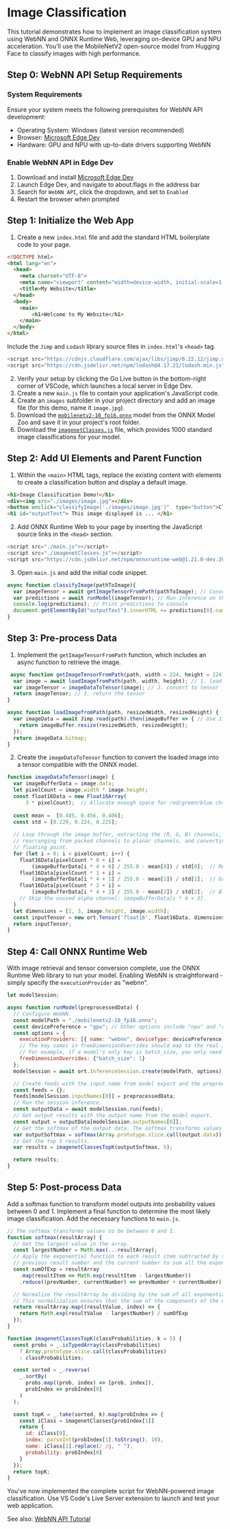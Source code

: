 # Image Classification

This tutorial demonstrates how to implement an image classification system using WebNN and ONNX Runtime Web, leveraging on-device GPU and NPU acceleration. You'll use the MobileNetV2 open-source model from Hugging Face to classify images with high performance.

## Step 0: WebNN API Setup Requirements

### System Requirements

Ensure your system meets the following prerequisites for WebNN API development:

- Operating System: Windows (latest version recommended)
- Browser: [Microsoft Edge Dev](https://www.microsoft.com/en-us/edge/download/insider?form=MA13FJ)
- Hardware: GPU and NPU with up-to-date drivers supporting WebNN

### Enable WebNN API in Edge Dev

1. Download and install [Microsoft Edge Dev](https://www.microsoft.com/en-us/edge/download/insider?form=MA13FJ)
2. Launch Edge Dev, and navigate to about:flags in the address bar
3. Search for `WebNN API`, click the dropdown, and set to `Enabled`
4. Restart the browser when prompted

## Step 1: Initialize the Web App

1. Create a new `index.html` file and add the standard HTML boilerplate code to your page.

```html showLineNumbers
<!DOCTYPE html>
<html lang="en">
  <head>
    <meta charset="UTF-8">
    <meta name="viewport" content="width=device-width, initial-scale=1.0">
    <title>My Website</title>
  </head>
  <body>
    <main>
        <h1>Welcome to My Website</h1>
    </main>
  </body>
</html>
```

Include the `Jimp` and `Lodash` library source files in `index.html`'s `<head>` tag.

```js showLineNumbers
<script src="https://cdnjs.cloudflare.com/ajax/libs/jimp/0.22.12/jimp.min.js" integrity="sha512-8xrUum7qKj8xbiUrOzDEJL5uLjpSIMxVevAM5pvBroaxJnxJGFsKaohQPmlzQP8rEoAxrAujWttTnx3AMgGIww==" crossorigin="anonymous" referrerpolicy="no-referrer"></script>
<script src="https://cdn.jsdelivr.net/npm/lodash@4.17.21/lodash.min.js"></script>
```

2. Verify your setup by clicking the Go Live button in the bottom-right corner of VSCode, which launches a local server in Edge Dev.
3. Create a new `main.js` file to contain your application's JavaScript code.
4. Create an `images` subfolder in your project directory and add an image file (for this demo, name it `image.jpg`).
5. Download the [`mobilenetv2-10_fp16.onnx`](https://webai.run/temp/mobilenetv2-10_fp16.onnx) model from the ONNX Model Zoo and save it in your project's root folder.
6. Download the [`imagenetClasses.js`](https://github.com/microsoft/webnn-developer-preview/blob/33a497a6747eb7a0a9146a78335f15ed1bea57be/Get%20Started/WebNN%20Tutorial/imagenetClasses.js) file, which provides 1000 standard image classifications for your model.

## Step 2: Add UI Elements and Parent Function

1. Within the `<main>` HTML tags, replace the existing content with elements to create a classification button and display a default image.

```html showLineNumbers
<h1>Image Classification Demo!</h1> 
<div><img src="./images/image.jpg"></div> 
<button onclick="classifyImage('./images/image.jpg')"  type="button">Click Me to Classify Image!</button> 
<h1 id="outputText"> This image displayed is ... </h1>
```

2. Add ONNX Runtime Web to your page by inserting the JavaScript source links in the `<head>` section.

```js showLineNumbers
<script src="./main.js"></script> 
<script src="./imagenetClasses.js"></script>
<script src="https://cdn.jsdelivr.net/npm/onnxruntime-web@1.21.0-dev.20250306-e0b66cad28/dist/ort.all.min.js"></script> 
```

3. Open `main.js` and add the initial code snippet.

```js showLineNumbers
async function classifyImage(pathToImage){ 
  var imageTensor = await getImageTensorFromPath(pathToImage); // Convert image to a tensor
  var predictions = await runModel(imageTensor); // Run inference on the tensor
  console.log(predictions); // Print predictions to console
  document.getElementById("outputText").innerHTML += predictions[0].name; // Display prediction in HTML
} 
```

## Step 3: Pre-process Data

1. Implement the `getImageTensorFromPath` function, which includes an async function to retrieve the image.

```js showLineNumbers
 async function getImageTensorFromPath(path, width = 224, height = 224) {
  var image = await loadImagefromPath(path, width, height); // 1. load the image
  var imageTensor = imageDataToTensor(image); // 2. convert to tensor
  return imageTensor; // 3. return the tensor
} 

async function loadImagefromPath(path, resizedWidth, resizedHeight) {
  var imageData = await Jimp.read(path).then(imageBuffer => { // Use Jimp to load the image and resize it.
    return imageBuffer.resize(resizedWidth, resizedHeight);
  });
  return imageData.bitmap;
}
```
2. Create the `imageDataToTensor` function to convert the loaded image into a tensor compatible with the ONNX model.

```js showLineNumbers
function imageDataToTensor(image) {
  var imageBufferData = image.data;
  let pixelCount = image.width * image.height;
  const float16Data = new Float16Array(
      3 * pixelCount);  // Allocate enough space for red/green/blue channels.
 
  const mean =  [0.485, 0.456, 0.406];
  const std = [0.229, 0.224, 0.225];
 
  // Loop through the image buffer, extracting the (R, G, B) channels,
  // rearranging from packed channels to planar channels, and converting to
  // floating point.
  for (let i = 0; i < pixelCount; i++) {
    float16Data[pixelCount * 0 + i] =
        (imageBufferData[i * 4 + 0] / 255.0 - mean[0]) / std[0];  // Red
    float16Data[pixelCount * 1 + i] =
        (imageBufferData[i * 4 + 1] / 255.0 - mean[1]) / std[1];  // Green
    float16Data[pixelCount * 2 + i] =
        (imageBufferData[i * 4 + 2] / 255.0 - mean[2]) / std[2];  // Blue
    // Skip the unused alpha channel: imageBufferData[i * 4 + 3].
  }
  let dimensions = [1, 3, image.height, image.width];
  const inputTensor = new ort.Tensor('float16', float16Data, dimensions);
  return inputTensor;
}
```

## Step 4: Call ONNX Runtime Web

With image retrieval and tensor conversion complete, use the ONNX Runtime Web library to run your model. Enabling WebNN is straightforward - simply specify the `executionProvider` as "webnn".

```js showLineNumbers
let modelSession;

async function runModel(preprocessedData) {
  // Configure WebNN.
  const modelPath = "./mobilenetv2-10_fp16.onnx";
  const devicePreference = "gpu"; // Other options include "npu" and "cpu".
  const options = {
    executionProviders: [{ name: "webnn", deviceType: devicePreference, powerPreference: "default" }],
    // The key names in freeDimensionOverrides should map to the real input dim names in the model.
    // For example, if a model's only key is batch_size, you only need to set
    freeDimensionOverrides: {"batch_size": 1}
  };
  modelSession = await ort.InferenceSession.create(modelPath, options);

  // Create feeds with the input name from model export and the preprocessed data. 
  const feeds = {}; 
  feeds[modelSession.inputNames[0]] = preprocessedData; 
  // Run the session inference.
  const outputData = await modelSession.run(feeds); 
  // Get output results with the output name from the model export. 
  const output = outputData[modelSession.outputNames[0]]; 
  // Get the softmax of the output data. The softmax transforms values to be between 0 and 1.
  var outputSoftmax = softmax(Array.prototype.slice.call(output.data)); 
  // Get the top 5 results.
  var results = imagenetClassesTopK(outputSoftmax, 5);

  return results; 
}
```

## Step 5: Post-process Data

Add a softmax function to transform model outputs into probability values between 0 and 1. Implement a final function to determine the most likely image classification. Add the necessary functions to `main.js`.

```js showLineNumbers
// The softmax transforms values to be between 0 and 1.
function softmax(resultArray) {
  // Get the largest value in the array.
  const largestNumber = Math.max(...resultArray);
  // Apply the exponential function to each result item subtracted by the largest number, using reduction to get the
  // previous result number and the current number to sum all the exponentials results.
  const sumOfExp = resultArray 
    .map(resultItem => Math.exp(resultItem - largestNumber)) 
    .reduce((prevNumber, currentNumber) => prevNumber + currentNumber);

  // Normalize the resultArray by dividing by the sum of all exponentials.
  // This normalization ensures that the sum of the components of the output vector is 1.
  return resultArray.map((resultValue, index) => {
    return Math.exp(resultValue - largestNumber) / sumOfExp
  });
}

function imagenetClassesTopK(classProbabilities, k = 5) { 
  const probs = _.isTypedArray(classProbabilities)
    ? Array.prototype.slice.call(classProbabilities)
    : classProbabilities;

  const sorted = _.reverse(
    _.sortBy(
      probs.map((prob, index) => [prob, index]),
      probIndex => probIndex[0]
    )
  );

  const topK = _.take(sorted, k).map(probIndex => {
    const iClass = imagenetClasses[probIndex[1]]
    return {
      id: iClass[0],
      index: parseInt(probIndex[1].toString(), 10),
      name: iClass[1].replace(/_/g, " "),
      probability: probIndex[0]
    }
  });
  return topK;
}
```

You've now implemented the complete script for WebNN-powered image classification. Use VS Code's Live Server extension to launch and test your web application.

See also: [WebNN API Tutorial](https://learn.microsoft.com/en-us/windows/ai/directml/webnn-tutorial)